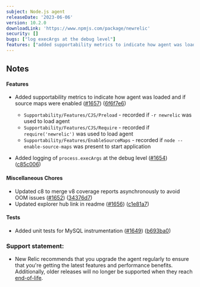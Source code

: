 ```yaml
---
subject: Node.js agent
releaseDate: '2023-06-06'
version: 10.2.0
downloadLink: 'https://www.npmjs.com/package/newrelic'
security: []
bugs: ["log execArgs at the debug level"]
features: ["added supportability metrics to indicate how agent was loaded and if --enable-source-maps was passed to Node.js runtime"]
---
```


## Notes

#### Features

* Added supportability metrics to indicate how agent was loaded and if source maps were enabled ([#1657](https://github.com/newrelic/node-newrelic/pull/1657)) ([6f6f7e6](https://github.com/newrelic/node-newrelic/commit/6f6f7e68bf382c6082550306aee30a670652347d))
    * `Supportability/Features/CJS/Preload` - recorded if `-r newrelic` was used to load agent  
    * `Supportability/Features/CJS/Require` - recorded if `require('newrelic')` was used to load agent  
    * `Supportability/Features/EnableSourceMaps` - recorded if `node --enable-source-maps` was present to start application

* Added logging of `process.execArgs` at the debug level ([#1654](https://github.com/newrelic/node-newrelic/pull/1654)) ([c85c006](https://github.com/newrelic/node-newrelic/commit/c85c006e722fce1271795b2613e1dd2a96983046))

#### Miscellaneous Chores

* Updated c8 to merge v8 coverage reports asynchronously to avoid OOM issues ([#1652](https://github.com/newrelic/node-newrelic/pull/1652)) ([34376d7](https://github.com/newrelic/node-newrelic/commit/34376d7d51c0e0d34a5c94b53785d153341f06b8))
* Updated explorer hub link in readme ([#1656](https://github.com/newrelic/node-newrelic/pull/1656)) ([c1e81a7](https://github.com/newrelic/node-newrelic/commit/c1e81a7d04c113dc3659dad3c777d0ce2dd21162))

#### Tests

* Added unit tests for MySQL instrumentation ([#1649](https://github.com/newrelic/node-newrelic/pull/1649)) ([b693ba0](https://github.com/newrelic/node-newrelic/commit/b693ba039a42f9034f5206692e6d7a0523e23e51))


### Support statement:

* New Relic recommends that you upgrade the agent regularly to ensure that you're getting the latest features and performance benefits. Additionally, older releases will no longer be supported when they reach [end-of-life](/docs/using-new-relic/cross-product-functions/install-configure/notification-changes-new-relic-saas-features-distributed-software).